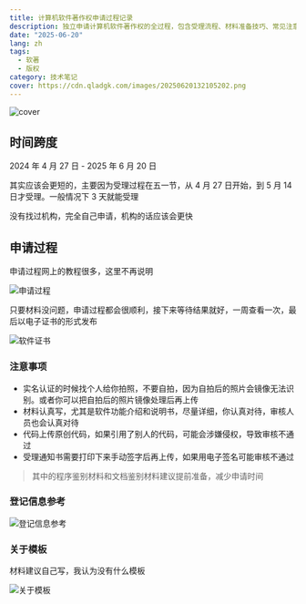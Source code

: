 ```yaml
---
title: 计算机软件著作权申请过程记录
description: 独立申请计算机软件著作权的全过程，包含受理流程、材料准备技巧、常见注意事项及提高审核效率的实用建议，适合准备申请软著的开发者参考
date: "2025-06-20"
lang: zh
tags:
  - 软著
  - 版权
category: 技术笔记
cover: https://cdn.qladgk.com/images/20250620132105202.png
---
```



<Image
  src="https://cdn.qladgk.com/images/20250620132105202.png"
  alt="cover"
  width={999}
  height={527}
  isArticleImage={true}
/>

## 时间跨度

2024 年 4 月 27 日 - 2025 年 6 月 20 日

其实应该会更短的，主要因为受理过程在五一节，从 4 月 27 日开始，到 5 月 14 日才受理。一般情况下 3 天就能受理

没有找过机构，完全自己申请，机构的话应该会更快

## 申请过程

申请过程网上的教程很多，这里不再说明

<Image
  src="https://cdn.qladgk.com/images/20250620132909376.png"
  alt="申请过程"
  width={333}
  height={527}
  isArticleImage={true}
/>

只要材料没问题，申请过程都会很顺利，接下来等待结果就好，一周查看一次，最后以电子证书的形式发布

<Image
  src="https://cdn.qladgk.com/images/20250620133425841.jpg"
  alt="软件证书"
  width={333}
  height={527}
  isArticleImage={true}
/>

### 注意事项

- 实名认证的时候找个人给你拍照，不要自拍，因为自拍后的照片会镜像无法识别。或者你可以把自拍后的照片镜像处理后再上传
- 材料认真写，尤其是软件功能介绍和说明书，尽量详细，你认真对待，审核人员也会认真对待
- 代码上传原创代码，如果引用了别人的代码，可能会涉嫌侵权，导致审核不通过
- 受理通知书需要打印下来手动签字后再上传，如果用电子签名可能审核不通过

> 其中的程序鉴别材料和文档鉴别材料建议提前准备，减少申请时间

### 登记信息参考

<Image
  src="https://cdn.qladgk.com/images/20250620134303472.png"
  alt="登记信息参考"
  width={999}
  height={527}
  isArticleImage={true}
/>

### 关于模板

材料建议自己写，我认为没有什么模板

<Image
  src="https://cdn.qladgk.com/images/20250620135256656.png"
  alt="关于模板"
  width={999}
  height={527}
  isArticleImage={true}
/>
